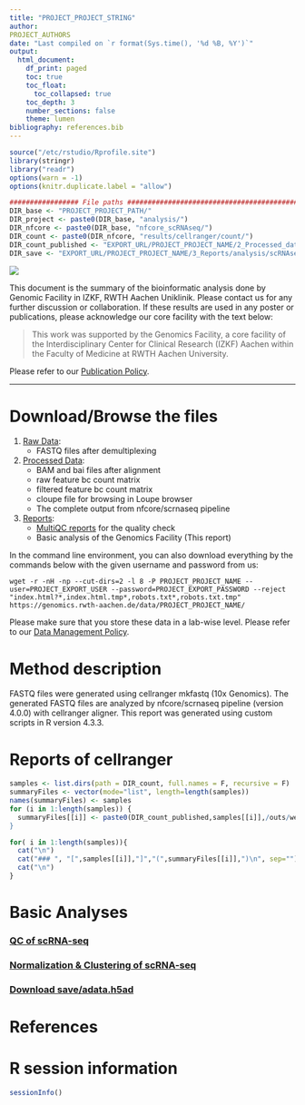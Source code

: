 ```yaml
---
title: "PROJECT_PROJECT_STRING"
author:
PROJECT_AUTHORS
date: "Last compiled on `r format(Sys.time(), '%d %B, %Y')`"
output:
  html_document:
    df_print: paged
    toc: true
    toc_float:
      toc_collapsed: true
    toc_depth: 3
    number_sections: false
    theme: lumen
bibliography: references.bib
---
```


```r
source("/etc/rstudio/Rprofile.site")
library(stringr)
library("readr")
options(warn = -1)
options(knitr.duplicate.label = "allow")

################# File paths #####################################################
DIR_base <- "PROJECT_PROJECT_PATH/"
DIR_project <- paste0(DIR_base, "analysis/")
DIR_nfcore <- paste0(DIR_base, "nfcore_scRNAseq/")
DIR_count <- paste0(DIR_nfcore, "results/cellranger/count/")
DIR_count_published <- "EXPORT_URL/PROJECT_PROJECT_NAME/2_Processed_data/nfcore_scRNAseq/results/cellranger/count/"
DIR_save <- "EXPORT_URL/PROJECT_PROJECT_NAME/3_Reports/analysis/scRNAseq_pipeline/save/"
```

![](RMD_INSTITUTE_LOGO)

This document is the summary of the bioinformatic analysis done by Genomic Facility in IZKF, RWTH Aachen Uniklinik. Please contact us for any further discussion or collaboration. If these results are used in any poster or publications, please acknowledge our core facility with the text below:

> This work was supported by the Genomics Facility, a core facility of the Interdisciplinary Center for Clinical Research (IZKF) Aachen within the Faculty of Medicine at RWTH Aachen University.

Please refer to our [Publication Policy](https://genomics.rwth-aachen.de/services/publication-policy/).


***

# Download/Browse the files

1. [Raw Data](EXPORT_URL/PROJECT_PROJECT_NAME/1_Raw_data):
    * FASTQ files after demultiplexing
2. [Processed Data](EXPORT_URL/PROJECT_PROJECT_NAME/2_Processed_data): 
    * BAM and bai files after alignment
    * raw feature bc count matrix 
    * filtered feature bc count matrix
    * cloupe file for browsing in Loupe browser
    * The complete output from nfcore/scrnaseq pipeline
3. [Reports](EXPORT_URL/PROJECT_PROJECT_NAME/3_Reports):
    * [MultiQC reports](EXPORT_URL/PROJECT_PROJECT_NAME/2_Processed_data/nfcore_scRNAseq/results/multiqc/multiqc_report.html) for the quality check
    * Basic analysis of the Genomics Facility (This report)

In the command line environment, you can also download everything by the commands below with the given username and password from us:

```
wget -r -nH -np --cut-dirs=2 -l 8 -P PROJECT_PROJECT_NAME --user=PROJECT_EXPORT_USER --password=PROJECT_EXPORT_PASSWORD --reject "index.html?*,index.html.tmp*,robots.txt*,robots.txt.tmp" https://genomics.rwth-aachen.de/data/PROJECT_PROJECT_NAME/
```

Please make sure that you store these data in a lab-wise level. Please refer to our [Data Management Policy](https://genomics.rwth-aachen.de/services/data-management-policy/).

\textcolor{red}{Your data will be deleted according to this policy automatically. Please download everything.}

# Method description

FASTQ files were generated using cellranger mkfastq (10x Genomics). The generated FASTQ files are analyzed by nfcore/scrnaseq pipeline (version 4.0.0) with cellranger aligner. This report was generated using custom scripts in R version 4.3.3.

# Reports of cellranger

```r
samples <- list.dirs(path = DIR_count, full.names = F, recursive = F)
summaryFiles <- vector(mode="list", length=length(samples))
names(summaryFiles) <- samples
for (i in 1:length(samples)) {
  summaryFiles[[i]] <- paste0(DIR_count_published,samples[[i]],/outs/web_summary.html")
}
```

```r
for( i in 1:length(samples)){
  cat("\n")
  cat("### ", "[",samples[[i]],"]","(",summaryFiles[[i]],")\n", sep="") # Create links to the
  cat("\n")
}
```

# Basic Analyses

### [QC of scRNA-seq](scRNAseq_pipeline/preprocessing/1_quality_control.html)
### [Normalization & Clustering of scRNA-seq](scRNAseq_pipeline/preprocessing/2_normalization.html)
### [Download save/adata.h5ad](`r DIR_save`)

# References

<div id="refs"></div>


# R session information

```r
sessionInfo()
```
